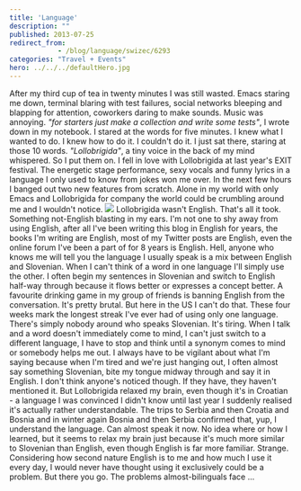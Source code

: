 ```yaml
---
title: 'Language'
description: ""
published: 2013-07-25
redirect_from: 
            - /blog/language/swizec/6293
categories: "Travel + Events"
hero: ../../../defaultHero.jpg
---
```

After my third cup of tea in twenty minutes I was still wasted. Emacs staring me down, terminal blaring with test failures, social networks bleeping and blapping for attention, coworkers daring to make sounds. Music was annoying. _&quot;for starters just make a collection and write some tests&quot;_, I wrote down in my notebook. I stared at the words for five minutes. I knew what I wanted to do. I knew how to do it. I couldn&#x27;t do it. I just sat there, staring at those 10 words. _&quot;Lollobrigida&quot;_, a tiny voice in the back of my mind whispered. So I put them on. I fell in love with Lollobrigida at last year&#x27;s EXIT festival. The energetic stage performance, sexy vocals and funny lyrics in a language I only used to know from jokes won me over. In the next few hours I banged out two new features from scratch. Alone in my world with only Emacs and Lollobrigida for company the world could be crumbling around me and I wouldn&#x27;t notice. ![](https://www.filepicker.io/api/file/7sfFwonuTcC5KdBhmcBP) Lollobrigida wasn&#x27;t English. That&#x27;s all it took. Something not-English blasting in my ears. I&#x27;m not one to shy away from using English, after all I&#x27;ve been writing this blog in English for years, the books I&#x27;m writing are English, most of my Twitter posts are English, even the online forum I&#x27;ve been a part of for 8 years is English. Hell, anyone who knows me will tell you the language I usually speak is a mix between English and Slovenian. When I can&#x27;t think of a word in one language I&#x27;ll simply use the other. I often begin my sentences in Slovenian and switch to English half-way through because it flows better or expresses a concept better. A favourite drinking game in my group of friends is banning English from the conversation. It&#x27;s pretty brutal. But here in the US I can&#x27;t do that. These four weeks mark the longest streak I&#x27;ve ever had of using only one language. There&#x27;s simply nobody around who speaks Slovenian. It&#x27;s tiring. When I talk and a word doesn&#x27;t immediately come to mind, I can&#x27;t just switch to a different language, I have to stop and think until a synonym comes to mind or somebody helps me out. I always have to be vigilant about what I&#x27;m saying because when I&#x27;m tired and we&#x27;re just hanging out, I often almost say something Slovenian, bite my tongue midway through and say it in English. I don&#x27;t think anyone&#x27;s noticed though. If they have, they haven&#x27;t mentioned it. But Lollobrigida relaxed my brain, even though it&#x27;s in Croatian - a language I was convinced I didn&#x27;t know until last year I suddenly realised it&#x27;s actually rather understandable. The trips to Serbia and then Croatia and Bosnia and in winter again Bosnia and then Serbia confirmed that, yup, I understand the language. Can almost speak it now. No idea where or how I learned, but it seems to relax my brain just because it&#x27;s much more similar to Slovenian than English, even though English is far more familiar. Strange. Considering how second nature English is to me and how much I use it every day, I would never have thought using it exclusively could be a problem. But there you go. The problems almost-bilinguals face ...
